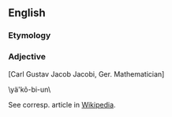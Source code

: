 == English ==
=== Etymology ===
{{etystub}}

=== Adjective ===
{{rfc}}

[Carl Gustav Jacob Jacobi, Ger. Mathematician]

\yä'kõ-bi-un\

See corresp. article in [[Wikipedia]].